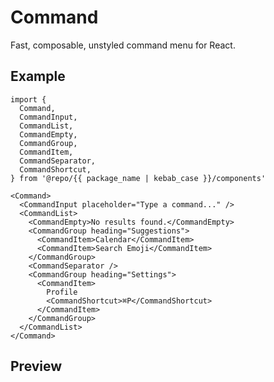 
<Meta of={Stories} />

# Command

Fast, composable, unstyled command menu for React.

## Example

```tsx
import {
  Command,
  CommandInput,
  CommandList,
  CommandEmpty,
  CommandGroup,
  CommandItem,
  CommandSeparator,
  CommandShortcut,
} from '@repo/{{ package_name | kebab_case }}/components'

<Command>
  <CommandInput placeholder="Type a command..." />
  <CommandList>
    <CommandEmpty>No results found.</CommandEmpty>
    <CommandGroup heading="Suggestions">
      <CommandItem>Calendar</CommandItem>
      <CommandItem>Search Emoji</CommandItem>
    </CommandGroup>
    <CommandSeparator />
    <CommandGroup heading="Settings">
      <CommandItem>
        Profile
        <CommandShortcut>⌘P</CommandShortcut>
      </CommandItem>
    </CommandGroup>
  </CommandList>
</Command>
```

## Preview

<Primary />
